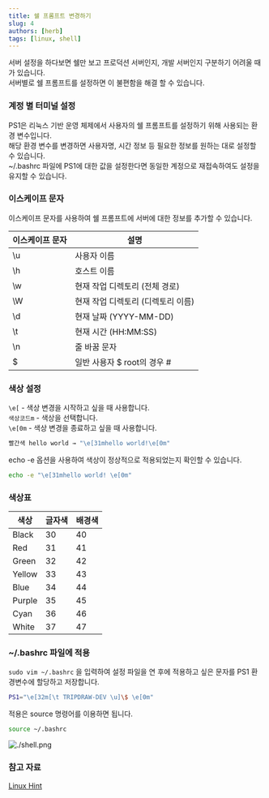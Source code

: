 ```yaml
---
title: 쉘 프롬프트 변경하기
slug: 4
authors: [herb]
tags: [linux, shell]
---
```


서버 설정을 하다보면 쉘만 보고 프로덕션 서버인지, 개발 서버인지 구분하기 어려울 때가 있습니다.  
서버별로 쉘 프롬프트를 설정하면 이 불편함을 해결 할 수 있습니다.  

### 계정 별 터미널 설정

PS1은 리눅스 기반 운영 체제에서 사용자의 쉘 프롬프트를 설정하기 위해 사용되는 환경 변수입니다.  
해당 환경 변수를 변경하면 사용자명, 시간 정보 등 필요한 정보를 원하는 대로 설정할 수 있습니다.  
~/.bashrc 파일에 PS1에 대한 값을 설정한다면 동일한 계정으로 재접속하여도 설정을 유지할 수 있습니다.  

### 이스케이프 문자

이스케이프 문자를 사용하여 쉘 프롬프트에 서버에 대한 정보를 추가할 수 있습니다.  

| 이스케이프 문자 | 설명 |
| --- | --- |
| \u | 사용자 이름 |
| \h | 호스트 이름 |
| \w | 현재 작업 디렉토리 (전체 경로) |
| \W | 현재 작업 디렉토리 (디렉토리 이름) |
| \d | 현재 날짜 (YYYY-MM-DD) |
| \t | 현재 시간 (HH:MM:SS) |
| \n | 줄 바꿈 문자 |
| \$ | 일반 사용자 $ root의 경우 # |

### 색상 설정

`\e[` - 색상 변경을 시작하고 싶을 때 사용합니다.  
`색상코드m` - 색상을 선택합니다.  
`\e[0m` - 색상 변경을 종료하고 싶을 때 사용합니다.

```bash
빨간색 hello world → "\e[31mhello world!\e[0m"
```

echo -e 옵션을 사용하여 색상이 정상적으로 적용되었는지 확인할 수 있습니다.  

```bash
echo -e "\e[31mhello world! \e[0m"
```

### 색상표

| 색상 | 글자색 | 배경색 |
| --- | --- | --- |
| Black | 30 | 40 |
| Red | 31 | 41 |
| Green | 32 | 42 |
| Yellow | 33 | 43 |
| Blue | 34 | 44 |
| Purple | 35 | 45 |
| Cyan | 36 | 46 |
| White | 37 | 47 |

### ~/.bashrc 파일에 적용

`sudo vim ~/.bashrc` 을 입력하여 설정 파일을 연 후에 적용하고 싶은 문자를 PS1 환경변수에 할당하고 저장합니다.  

```bash title="~/.bashrc"
PS1="\e[32m[\t TRIPDRAW-DEV \u]\$ \e[0m"
```

적용은 source 명령어를 이용하면 됩니다.  

```bash
source ~/.bashrc
```

![./shell.png](./shell.png)

### 참고 자료

[Linux Hint](https://linuxhint.com/bash-ps1-customization/)
